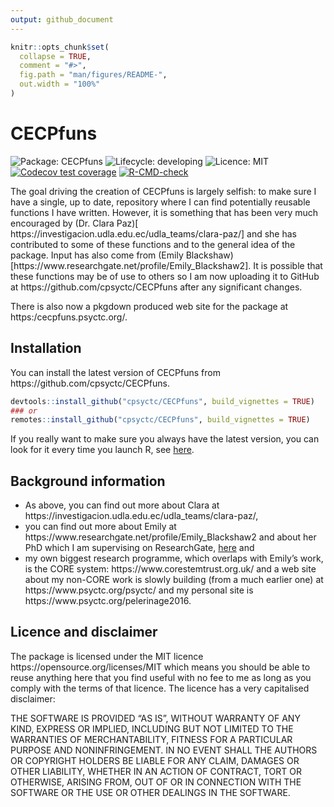 ```yaml
---
output: github_document
---
```


<!-- README.md is generated from README.Rmd. Please edit that file -->

```r
knitr::opts_chunk$set(
  collapse = TRUE,
  comment = "#>",
  fig.path = "man/figures/README-",
  out.width = "100%"
)
```

# CECPfuns

<!-- badges: start -->
![Package: CECPfuns](https://img.shields.io/badge/Package-CECPfuns-lightgrey)
![Lifecycle: developing](https://img.shields.io/badge/Lifecycle-developing-orange)
![Licence: MIT](https://img.shields.io/badge/Licence-MIT-brightgreen)
[![Codecov test coverage](https://codecov.io/gh/cpsyctc/CECPfuns/branch/main/graph/badge.svg)](https://codecov.io/gh/cpsyctc/CECPfuns?branch=main)
[![R-CMD-check](https://github.com/cpsyctc/CECPfuns/workflows/R-CMD-check/badge.svg)](https://github.com/cpsyctc/CECPfuns/actions)
<!-- badges: end -->

The goal driving the creation of CECPfuns is largely selfish: to make sure I have a single, up to date, repository where I can find potentially reusable functions I have written.  However, it is something that has been very much encouraged by 
(Dr. Clara Paz)[ https://investigacion.udla.edu.ec/udla_teams/clara-paz/] and she has contributed to some of these functions and to the general
idea of the package.  Input has also come from (Emily Blackshaw)[https://www.researchgate.net/profile/Emily_Blackshaw2].  It is possible that 
these functions may be of use to others so I am now uploading it to GitHub at https://github.com/cpsyctc/CECPfuns after any significant changes. 

There is also now a pkgdown produced web site for the package at https:/cecpfuns.psyctc.org/.

## Installation

You can install the latest version of CECPfuns from https://github.com/cpsyctc/CECPfuns.  

``` r
devtools::install_github("cpsyctc/CECPfuns", build_vignettes = TRUE)
### or
remotes::install_github("cpsyctc/CECPfuns", build_vignettes = TRUE)
```

If you really want to make sure you always have the latest version, you can look for it every time you launch R, see [here](https://www.psyctc.org/Rblog/posts/2021-02-10-making-my-first-usable-package/#how-i-am-synching-my-package-to-machines-other-than-my-main-machine).

## Background information

* As above, you can find out more about Clara at https://investigacion.udla.edu.ec/udla_teams/clara-paz/,
* you can find out more about Emily at https://www.researchgate.net/profile/Emily_Blackshaw2 and about her PhD which I am supervising on ResearchGate, 
[here]( https://www.researchgate.net/project/Young-Persons-Clinical-Outcomes-in-Routine-Evaluation-YP-CORE-Scale-psychometric-properties-and-utility) and
* my own biggest research programme, which overlaps with Emily's work, is the CORE system: https://www.corestemtrust.org.uk/ and a web site about my non-CORE work is slowly building (from a much earlier one) at https://www.psyctc.org/psyctc/ and my personal site is https://www.psyctc.org/pelerinage2016.

## Licence and disclaimer

The package is licensed under the MIT licence https://opensource.org/licenses/MIT which means you should be able to reuse anything here that you find useful with no fee to me as long as you comply with the terms of that licence.  The licence has a very capitalised disclaimer:

THE SOFTWARE IS PROVIDED "AS IS", WITHOUT WARRANTY OF ANY KIND, EXPRESS OR IMPLIED, INCLUDING BUT NOT LIMITED TO THE WARRANTIES OF MERCHANTABILITY, FITNESS FOR A PARTICULAR PURPOSE AND NONINFRINGEMENT. IN NO EVENT SHALL THE AUTHORS OR COPYRIGHT HOLDERS BE LIABLE FOR ANY CLAIM, DAMAGES OR OTHER LIABILITY, WHETHER IN AN ACTION OF CONTRACT, TORT OR OTHERWISE, ARISING FROM, OUT OF OR IN CONNECTION WITH THE SOFTWARE OR THE USE OR OTHER DEALINGS IN THE SOFTWARE.

